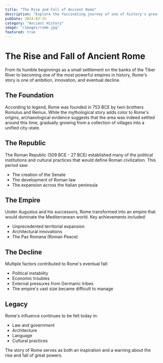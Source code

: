 ```yaml
---
title: "The Rise and Fall of Ancient Rome"
description: "Explore the fascinating journey of one of history's greatest empires, from its humble beginnings to its eventual decline."
pubDate: 2024-03-15
category: "Ancient History"
image: "/images/rome.jpg"
featured: true
---
```


# The Rise and Fall of Ancient Rome

From its humble beginnings as a small settlement on the banks of the Tiber River to becoming one of the most powerful empires in history, Rome's story is one of ambition, innovation, and eventual decline.

## The Foundation

According to legend, Rome was founded in 753 BCE by twin brothers Romulus and Remus. While the mythological story adds color to Rome's origins, archaeological evidence suggests that the area was indeed settled around this time, gradually growing from a collection of villages into a unified city-state.

## The Republic

The Roman Republic (509 BCE - 27 BCE) established many of the political institutions and cultural practices that would define Roman civilization. This period saw:

- The creation of the Senate
- The development of Roman law
- The expansion across the Italian peninsula

## The Empire

Under Augustus and his successors, Rome transformed into an empire that would dominate the Mediterranean world. Key achievements included:

- Unprecedented territorial expansion
- Architectural innovations
- The Pax Romana (Roman Peace)

## The Decline

Multiple factors contributed to Rome's eventual fall:

- Political instability
- Economic troubles
- External pressures from Germanic tribes
- The empire's vast size became difficult to manage

## Legacy

Rome's influence continues to be felt today in:

- Law and government
- Architecture
- Language
- Cultural practices

The story of Rome serves as both an inspiration and a warning about the rise and fall of great powers.